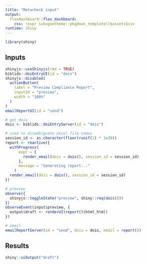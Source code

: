 ```yaml
---
title: "Metacheck input"
output: 
  flexdashboard::flex_dashboard:
    css: !expr subugoetheme::pkgdown_template()$assets$css
runtime: shiny
---
```


```r
library(shiny)
```


Inputs {.sidebar}
-----------------------------------------------------------------------

```r
shinyjs::useShinyjs(rmd = TRUE)
biblids::doiEntryUI(id = "dois")
shinyjs::disabled(
  actionButton(
    label = "Preview Compliance Report",
    inputId = "preview",
    width = "100%"
  )
)
emailReportUI(id = "send")
```

```r
# get dois
dois <- biblids::doiEntryServer(id = "dois")

# used to disambiguate excel file names
session_id <- as.character(floor(runif(1) * 1e20))
report <- reactive({
  withProgress(
      expr = {
        render_email(dois = dois(), session_id = session_id)
      },
      message = "Generating report..."
    )
  render_email(dois = dois(), session_id = session_id)
})

# preview
observe({
  shinyjs::toggleState("preview", shiny::req(dois()))
})
observeEvent(input$preview, {
  output$draft <- renderUI(report()$html_html)
})

# email
emailReportServer(id = "send", dois = dois, email = report())
```

Results
-----------------------------------------------------------------------

```r
shiny::uiOutput("draft")
```
